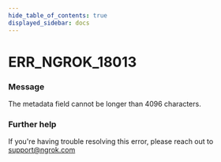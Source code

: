 ```yaml
---
hide_table_of_contents: true
displayed_sidebar: docs
---
```



# ERR_NGROK_18013

### Message

The metadata field cannot be longer than 4096 characters.

<ErrorDetails error="err_ngrok_18013" />

### Further help

If you're having trouble resolving this error, please reach out to [support@ngrok.com](mailto:support@ngrok.com?subject=Help%20with%20ERR_NGROK_18013)

